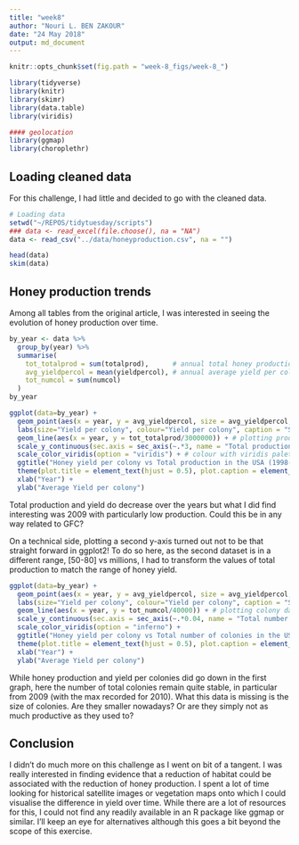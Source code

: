 ```yaml
---
title: "week8"
author: "Nouri L. BEN ZAKOUR"
date: "24 May 2018"
output: md_document
---
```


```r
knitr::opts_chunk$set(fig.path = "week-8_figs/week-8_")
```

```r
library(tidyverse)
library(knitr)
library(skimr)
library(data.table)
library(viridis)

#### geolocation 
library(ggmap)
library(choroplethr)
```

Loading cleaned data
--------------------

For this challenge, I had little and decided to go with the cleaned data.

```r

# Loading data
setwd("~/REPOS/tidytuesday/scripts")
### data <- read_excel(file.choose(), na = "NA")
data <- read_csv("../data/honeyproduction.csv", na = "")
```

```r
head(data)
skim(data)
```

Honey production trends
-----------------------

Among all tables from the original article, I was interested in seeing the evolution of honey production over time.

```r
by_year <- data %>%
  group_by(year) %>%
  summarise(
    tot_totalprod = sum(totalprod),      # annual total honey production
    avg_yieldpercol = mean(yieldpercol), # annual average yield per colony
    tot_numcol = sum(numcol)
  )
by_year
```

```r
ggplot(data=by_year) +
  geom_point(aes(x = year, y = avg_yieldpercol, size = avg_yieldpercol, colour = avg_yieldpercol), show.legend = TRUE, shape = 19) + # plotting yield data as points
  labs(size="Yield per colony", colour="Yield per colony", caption = "Source data: Department Of Agriculture’s National Agricultural Statistics Service Annual Honey Report") + 
  geom_line(aes(x = year, y = tot_totalprod/3000000)) + # plotting production data as a straight line, transformed to match the range of the first y-axis
  scale_y_continuous(sec.axis = sec_axis(~.*3, name = "Total production in million")) + # add second y-axis and revert the above transformation
  scale_color_viridis(option = "viridis") + # colour with viridis palette 
  ggtitle("Honey yield per colony vs Total production in the USA (1998-2012)") +
  theme(plot.title = element_text(hjust = 0.5), plot.caption = element_text(hjust = 0)) +
  xlab("Year") +
  ylab("Average Yield per colony")
````

Total production and yield do decrease over the years but what I did find interesting was 2009 with particularly low production. Could this be in any way related to GFC?

On a technical side, plotting a second y-axis turned out not to be that straight forward in ggplot2! To do so here, as the second dataset is in a different range, [50-80] vs millions, I had to transform the values of total production to match the range of honey yield.

```r
ggplot(data=by_year) +
  geom_point(aes(x = year, y = avg_yieldpercol, size = avg_yieldpercol, colour = avg_yieldpercol), show.legend = TRUE, shape = 19) +
  labs(size="Yield per colony", colour="Yield per colony", caption = "Source data: Department Of Agriculture’s National Agricultural Statistics Service Annual Honey Report") +
  geom_line(aes(x = year, y = tot_numcol/40000)) + # plotting colony data as a straight line, transformed to match the range of the first y-axis
  scale_y_continuous(sec.axis = sec_axis(~.*0.04, name = "Total number of bee colonies (in million)")) + # add second y-axis and revert the above transformation
  scale_color_viridis(option = "inferno") +
  ggtitle("Honey yield per colony vs Total number of colonies in the USA (1998-2012)") +
  theme(plot.title = element_text(hjust = 0.5), plot.caption = element_text(hjust = 0)) +
  xlab("Year") +
  ylab("Average Yield per colony")
````

While honey production and yield per colonies did go down in the first graph, here the number of total colonies remain quite stable, in particular from 2009 (with the max recorded for 2010). What this data is missing is the size of colonies. Are they smaller nowadays? Or are they simply not as much productive as they used to?

Conclusion
----------

I didn't do much more on this challenge as I went on bit of a tangent. I was really interested in finding evidence that a reduction of habitat could be associated with the reduction of honey production. I spent a lot of time looking for historical satellite images or vegetation maps onto which I could visualise the difference in yield over time. While there are a lot of resources for this, I could not find any readily available in an R package like ggmap or similar. I'll keep an eye for alternatives although this goes a bit beyond the scope of this exercise.

